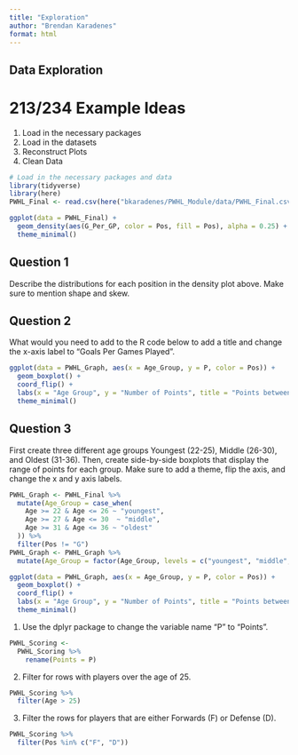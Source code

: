 ```yaml
---
title: "Exploration"
author: "Brendan Karadenes"
format: html
---
```


## Data Exploration

# 213/234 Example Ideas

1. Load in the necessary packages
2. Load in the datasets
3. Reconstruct Plots
4. Clean Data


```r
# Load in the necessary packages and data
library(tidyverse)
library(here)
PWHL_Final <- read.csv(here("bkaradenes/PWHL_Module/data/PWHL_Final.csv"))
```

```r
ggplot(data = PWHL_Final) + 
  geom_density(aes(G_Per_GP, color = Pos, fill = Pos), alpha = 0.25) +
  theme_minimal()
```

## Question 1

Describe the distributions for each position in the density plot above. Make sure to mention shape and skew.

## Question 2

What would you need to add to the R code below to add a title and change the x-axis label to "Goals Per Games Played". 

```r
ggplot(data = PWHL_Graph, aes(x = Age_Group, y = P, color = Pos)) + 
  geom_boxplot() +
  coord_flip() +
  labs(x = "Age Group", y = "Number of Points", title = "Points between different Age Groups and Positions") +
  theme_minimal()
```


## Question 3

First create three different age groups Youngest (22-25), Middle (26-30), and Oldest (31-36). Then, create side-by-side boxplots that display the range of points for each group. Make sure to add a theme, flip the axis, and change the x and y axis labels.

```r
PWHL_Graph <- PWHL_Final %>%
  mutate(Age_Group = case_when(
    Age >= 22 & Age <= 26 ~ "youngest",
    Age >= 27 & Age <= 30  ~ "middle",
    Age >= 31 & Age <= 36 ~ "oldest"
  )) %>%
  filter(Pos != "G")
PWHL_Graph <- PWHL_Graph %>%
  mutate(Age_Group = factor(Age_Group, levels = c("youngest", "middle", "oldest")))
```

```r
ggplot(data = PWHL_Graph, aes(x = Age_Group, y = P, color = Pos)) + 
  geom_boxplot() +
  coord_flip() +
  labs(x = "Age Group", y = "Number of Points", title = "Points between different Age Groups and Positions") +
  theme_minimal()
```

1. Use the dplyr package to change the variable name "P" to "Points".

```r
PWHL_Scoring <-
  PWHL_Scoring %>%
    rename(Points = P)
```

2. Filter for rows with players over the age of 25.

```r
PWHL_Scoring %>%
  filter(Age > 25)
```

3. Filter the rows for players that are either Forwards (F) or Defense (D).

```r
PWHL_Scoring %>%
  filter(Pos %in% c("F", "D"))
```


